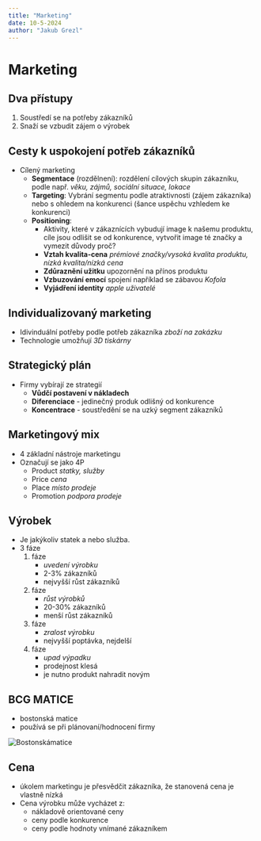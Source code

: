 ```yaml
---
title: "Marketing"
date: 10-5-2024
author: "Jakub Grezl"
---
```


# Marketing

## Dva přístupy

1. Soustředí se na potřeby zákazníků
2. Snaží se vzbudit zájem o výrobek

## Cesty k uspokojení potřeb zákazníků

- Cílený marketing
  - **Segmentace** (rozdělnení): rozdělení cílových skupin zákazníku, podle např. _věku, zájmů, sociální situace, lokace_
  - **Targeting**: Vybrání segmentu podle atraktivnosti (zájem zákazníka) nebo s ohledem na konkurenci (šance uspěchu vzhledem ke konkurenci)
  - **Positioning**:
    - Aktivity, které v zákaznících vybudují image k našemu produktu, cíle jsou odlišit se od konkurence, vytvořit image té značky a vymezit důvody proč?
    - **Vztah kvalita-cena** _prémiové značky/vysoká kvalita produktu, nízká kvalita/nízká cena_
    - **Zdůraznění užitku** upozornění na přínos produktu
    - **Vzbuzování emocí** spojení například se zábavou _Kofola_
    - **Vyjádření identity** _apple uživatelé_

## Individualizovaný marketing

- Idivinduální potřeby podle potřeb zákazníka _zboží na zakázku_
- Technologie umožňují _3D tiskárny_

## Strategický plán

- Firmy vybírají ze strategií
  - **Vůdčí postavení v nákladech**
  - **Diferenciace** - jedinečný produk odlišný od konkurence
  - **Koncentrace** - soustředění se na uzký segment zákazníků

## Marketingový mix

- 4 základní nástroje marketingu
- Označují se jako 4P
  - Product _statky, služby_
  - Price _cena_
  - Place _místo prodeje_
  - Promotion _podpora prodeje_

## Výrobek

- Je jakýkoliv statek a nebo služba.
- 3 fáze
  1. fáze
     - _uvedení výrobku_
     - 2-3% zákazníků
     - nejvyšší růst zákazníků
  2. fáze
     - _růst výrobků_
     - 20-30% zákazníků
     - menší růst zákazníků
  3. fáze
     - _zralost výrobku_
     - nejvyšší poptávka, nejdelší
  4. fáze
     - _upad výpadku_
     - prodejnost klesá
     - je nutno produkt nahradit novým

## BCG MATICE

- bostonská matice
- používá se při plánovaní/hodnocení firmy

![Bostonskámatice](imgs/bostonskamatice.jpg)

## Cena

- úkolem marketingu je přesvědčit zákazníka, že stanovená cena je vlastně nízká
- Cena výrobku může vycházet z:
  - nákladově orientované ceny
  - ceny podle konkurence
  - ceny podle hodnoty vnímané zákazníkem
